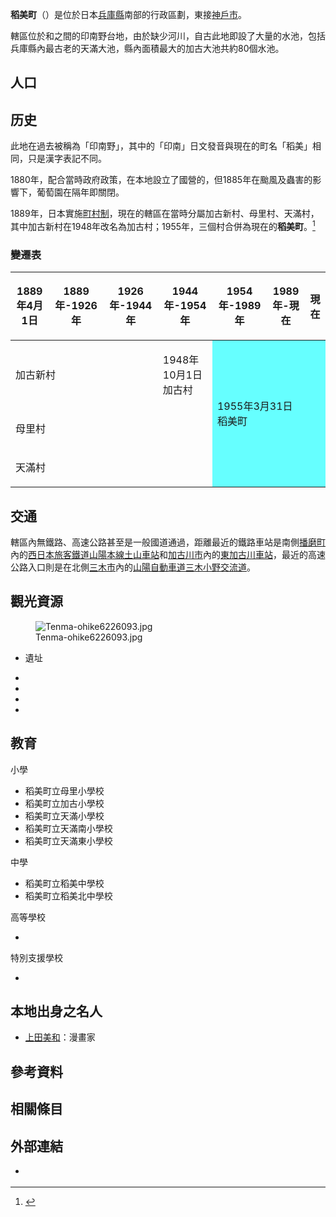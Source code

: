 {{日本町村
| 自治體名=稻美
| 町村=町
| 圖像=[[File:Kako_Ohike_Ashihara.JPG|240px]]
| 圖像說明=[[加古大池|加古大池]]
| 町村章=[[File:Emblem_of_Inami,_Hyōgo.svg|100px]]
| 日文原名=稲美町
| 平假名=いなみちょう
| 羅馬字拼音=Inami-chō
| 都道府縣=兵庫縣
| 支廳=
| 郡=加古郡
| 編號=28381-9
| 面積=34.92
| 邊界未定=
| 人口=31,470<ref>{{Cite web| url=http://www.town.hyogo-inami.lg.jp/| title=人口、世代數| publisher=稻美町公所| language=ja| accessdate=2017-01-23| archive-date=2017-01-04| archive-url=https://web.archive.org/web/20170104024629/http://www.town.hyogo-inami.lg.jp/| dead-url=yes}}</ref>
| 統計時間=2017年1月1日
| 自治體=[[神戶市|神戶市]]、[[明石市|明石市]]、[[加古川市|加古川市]]、[[三木市|三木市]]
| 樹=
| 花=
| 鳥=
| 其他象徵物=
| 其他象徵=
| 首長=古谷博
| 卸任日期=2018年5月31日
| 郵遞區號=675-1115
| 所在地=加古郡稻美町国岡一丁目1番地
| 電話號碼=79-492-1212
| 外部連結=http://www.town.hyogo-inami.lg.jp/
| 經度=
| 緯度=
| 地圖=[[File:Inami_in_Hyogo_Prefecture_Ja.svg|250px]]
| 註記=
}}
'''稻美町'''（{{jpn|j=稲美町|hg=いなみちょう|rm=Inami chō|f=y}}）是位於日本[[兵庫縣|兵庫縣]]南部的行政區劃，東接[[神戶市|神戶市]]。

轄區位於{{tsl|ja|加古川}}和{{tsl|ja|明石川}}之間的印南野台地，由於缺少河川，自古此地即設了大量的水池，包括兵庫縣內最古老的天滿大池，縣內面積最大的加古大池共約80個水池。

== 人口 ==

{{日本人口統計|location=Inami, Hyogo}}

==历史==
此地在過去被稱為「印南野」，其中的「印南」日文發音與現在的町名「稻美」相同，只是漢字表記不同。

1880年，配合當時政府政策，在本地設立了國營的{{tsl|ja|播州葡萄園}}，但1885年在颱風及蟲害的影響下，葡萄園在隔年即關閉。

1889年，日本實施[[町村制|町村制]]，現在的轄區在當時分屬加古新村、母里村、天滿村，其中加古新村在1948年改名為加古村；1955年，三個村合併為現在的'''稻美町'''。<ref>{{Cite web| url=http://www.town.hyogo-inami.lg.jp/contents_detail.php?co=cat&frmId=346&frmCd=2-1-1-0-0| title=稻美町的概要| publisher=稻美町公所| date=2016-01-01| language=ja| accessdate=2017-01-23| archive-url=https://www.webcitation.org/67UJbXIjZ?url=http://www.town.hyogo-inami.lg.jp/contents_detail.php?co=cat| archive-date=2012-05-07| dead-url=yes}}</ref>

=== 變遷表 ===
{| class="wikitable" style="font-size:x-small"
! 1889年4月1日
! 1889年-1926年
! 1926年-1944年
! 1944年-1954年
! 1954年-1989年
! 1989年-現在
! 現在
|-
| colspan=3 | 加古新村
| 1948年10月1日<br />加古村
| rowspan=3 colspan=3 style="background-color:#6ff;" | 1955年3月31日<br />稻美町
|-
| colspan=4 | 母里村
|-
| colspan=4 | 天滿村
|}

== 交通 ==
轄區內無鐵路、高速公路甚至是一般國道通過，距離最近的鐵路車站是南側[[播磨町|播磨町]]內的[[西日本旅客鐵道|西日本旅客鐵道]][[山陽本線|山陽本線]][[土山車站|土山車站]]和[[加古川市|加古川市]]內的[[東加古川車站|東加古川車站]]，最近的高速公路入口則是在北側[[三木市|三木市]]內的[[山陽自動車道|山陽自動車道]][[三木小野IC|三木小野交流道]]。

==觀光資源==
[[File:Tenma-ohike6226093.jpg|thumb]]

* {{tsl|ja|播州葡萄園}}遺址
* {{tsl|ja|天満大池|天滿大池}}
* {{tsl|ja|加古大池}}
* {{tsl|ja|天満神社 (稲美町)|天滿神社 (稻美町)|天滿神社}}
* {{tsl|ja|天滿大池公園}}

==教育==
; 小學
* 稻美町立母里小學校
* 稻美町立加古小學校
* 稻美町立天滿小學校
* 稻美町立天滿南小學校
* 稻美町立天滿東小學校

; 中學
* 稻美町立稻美中學校
* 稻美町立稻美北中學校

; 高等學校
* {{tsl|ja|兵庫県立東播磨高等学校|兵庫縣立東播磨高等學校}}

;特別支援學校
* {{tsl|ja|兵庫県立いなみ野特別支援学校|兵庫縣立稻美野特別支援學校}}

== 本地出身之名人 ==
* [[上田美和|上田美和]]：漫畫家

== 參考資料 ==
{{Reflist}}

== 相關條目 ==
{{Commonscat|Inami, Hyogo}}

== 外部連結 ==
* {{Ja}} {{Facebook|hyogo.inami|稻美町}}

{{兵庫縣}}
{{Authority control}}